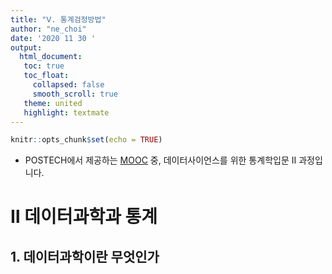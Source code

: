 ```yaml
---
title: "Ⅴ. 통계검정방법"
author: "ne_choi"
date: '2020 11 30 '
output:
  html_document:
   toc: true
   toc_float:
     collapsed: false
     smooth_scroll: true
   theme: united
   highlight: textmate
---
```


```r
knitr::opts_chunk$set(echo = TRUE)
```

* POSTECH에서 제공하는 [MOOC](https://pabi.smartlearn.io/) 중, 데이터사이언스를 위한 통계학입문 Ⅱ 과정입니다.

# Ⅱ 데이터과학과 통계
## 1. 데이터과학이란 무엇인가